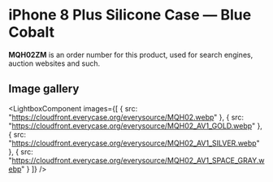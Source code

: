 
# iPhone 8 Plus Silicone Case — Blue Cobalt

<Callout type='info' emoji='👉🏻'>**MQH02ZM** is an order number for this product, used for search engines, auction websites and such.</Callout>

## Image gallery

<LightboxComponent
    images={[
      {
        src: "https://cloudfront.everycase.org/everysource/MQH02.webp"
      },
      {
        src: "https://cloudfront.everycase.org/everysource/MQH02_AV1_GOLD.webp"
      },
      {
        src: "https://cloudfront.everycase.org/everysource/MQH02_AV1_SILVER.webp"
      },
      {
        src: "https://cloudfront.everycase.org/everysource/MQH02_AV1_SPACE_GRAY.webp"
      }
    ]}
  />
